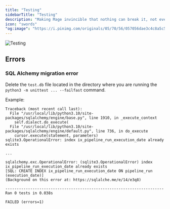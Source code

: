 ```yaml
---
title: "Testing"
sidebarTitle: "Testing"
description: "Making Mage invincible that nothing can break it, not even itself."
icon: "swords"
"og:image": "https://i.pinimg.com/originals/05/70/56/057056dae3c4c8a5c5426f6c458ba001.gif"
---
```


<img
  noZoom
  class="hero inline"
  alt="Testing"
  src="https://i.pinimg.com/originals/05/70/56/057056dae3c4c8a5c5426f6c458ba001.gif"
/>

## Errors

### SQL Alchemy migration error

Delete the `test.db` file located in the directory where you are running the
`python3 -m unittest ... --failfast` command.

Example:

```
Traceback (most recent call last):
  File "/usr/local/lib/python3.10/site-packages/sqlalchemy/engine/base.py", line 1910, in _execute_context
    self.dialect.do_execute(
  File "/usr/local/lib/python3.10/site-packages/sqlalchemy/engine/default.py", line 736, in do_execute
    cursor.execute(statement, parameters)
sqlite3.OperationalError: index ix_pipeline_run_execution_date already exists

...

sqlalchemy.exc.OperationalError: (sqlite3.OperationalError) index ix_pipeline_run_execution_date already exists
[SQL: CREATE INDEX ix_pipeline_run_execution_date ON pipeline_run (execution_date)]
(Background on this error at: https://sqlalche.me/e/14/e3q8)

----------------------------------------------------------------------
Ran 0 tests in 0.038s

FAILED (errors=1)
```
